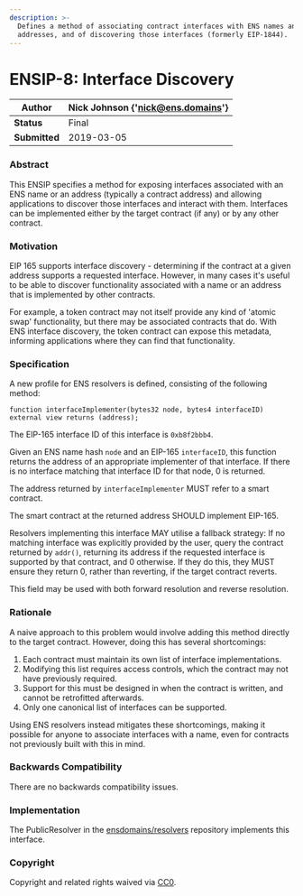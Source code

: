 ```yaml
---
description: >-
  Defines a method of associating contract interfaces with ENS names and
  addresses, and of discovering those interfaces (formerly EIP-1844).
---
```


# ENSIP-8: Interface Discovery

| **Author**    | Nick Johnson {'[nick@ens.domains](nick@ens.domains)'} |
| ------------- | -------------------------------- |
| **Status**    | Final                            |
| **Submitted** | 2019-03-05                       |

### Abstract

This ENSIP specifies a method for exposing interfaces associated with an ENS name or an address (typically a contract address) and allowing applications to discover those interfaces and interact with them. Interfaces can be implemented either by the target contract (if any) or by any other contract.

### Motivation

EIP 165 supports interface discovery - determining if the contract at a given address supports a requested interface. However, in many cases it's useful to be able to discover functionality associated with a name or an address that is implemented by other contracts.

For example, a token contract may not itself provide any kind of 'atomic swap' functionality, but there may be associated contracts that do. With ENS interface discovery, the token contract can expose this metadata, informing applications where they can find that functionality.

### Specification

A new profile for ENS resolvers is defined, consisting of the following method:

```solidity
function interfaceImplementer(bytes32 node, bytes4 interfaceID) external view returns (address);
```

The EIP-165 interface ID of this interface is `0xb8f2bbb4`.

Given an ENS name hash `node` and an EIP-165 `interfaceID`, this function returns the address of an appropriate implementer of that interface. If there is no interface matching that interface ID for that node, 0 is returned.

The address returned by `interfaceImplementer` MUST refer to a smart contract.

The smart contract at the returned address SHOULD implement EIP-165.

Resolvers implementing this interface MAY utilise a fallback strategy: If no matching interface was explicitly provided by the user, query the contract returned by `addr()`, returning its address if the requested interface is supported by that contract, and 0 otherwise. If they do this, they MUST ensure they return 0, rather than reverting, if the target contract reverts.

This field may be used with both forward resolution and reverse resolution.

### Rationale

A naive approach to this problem would involve adding this method directly to the target contract. However, doing this has several shortcomings:

1. Each contract must maintain its own list of interface implementations.
2. Modifying this list requires access controls, which the contract may not have previously required.
3. Support for this must be designed in when the contract is written, and cannot be retrofitted afterwards.
4. Only one canonical list of interfaces can be supported.

Using ENS resolvers instead mitigates these shortcomings, making it possible for anyone to associate interfaces with a name, even for contracts not previously built with this in mind.

### Backwards Compatibility

There are no backwards compatibility issues.

### Implementation

The PublicResolver in the [ensdomains/resolvers](https://github.com/ensdomains/resolvers/) repository implements this interface.

### Copyright

Copyright and related rights waived via [CC0](https://creativecommons.org/publicdomain/zero/1.0/).
